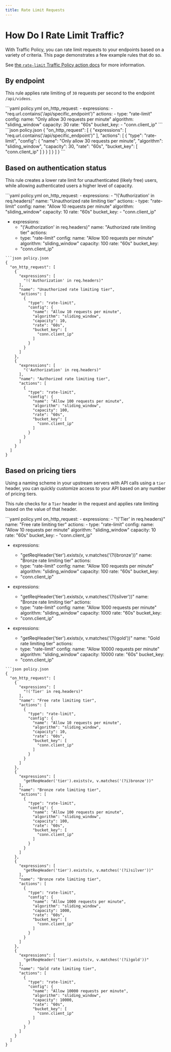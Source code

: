 ```yaml
---
title: Rate Limit Requests
---
```

# How Do I Rate Limit Traffic?

With Traffic Policy, you can rate limit requests to your endpoints based on a variety of criteria. This page demonstrates a few example rules that do so.

See [the `rate-limit` Traffic Policy action docs](/traffic-policy/actions/rate-limit/) for more information.

## By endpoint

This rule applies rate limiting of `30` requests per second to the endpoint `/api/videos`.

<CodeGroup>
```yaml policy.yml
on_http_request:
  - expressions:
    - "req.url.contains('/api/specific_endpoint')"
    actions:
    - type: "rate-limit"
    config:
    name: "Only allow 30 requests per minute"
    algorithm: "sliding_window"
    capacity: 30
    rate: "60s"
    bucket_key:
    - "conn.client_ip"
```
```json policy.json
{
  "on_http_request": [
    {
      "expressions": [
        "req.url.contains('/api/specific_endpoint')"
      ],
      "actions": [
        {
          "type": "rate-limit",
          "config": {
            "name": "Only allow 30 requests per minute",
            "algorithm": "sliding_window",
            "capacity": 30,
            "rate": "60s",
            "bucket_key": [
              "conn.client_ip"
            ]
          }
        }
      ]
    }
  ]
}
```
</CodeGroup>

## Based on authentication status

This rule creates a lower rate limit for unauthenticated (likely free) users, while allowing authenticated users a higher level of capacity.

<CodeGroup>
```yaml policy.yml
on_http_request:
  - expressions:
    - "!('Authorization' in req.headers)"
    name: "Unauthorized rate limiting tier"
    actions:
    - type: "rate-limit"
    config:
    name: "Allow 10 requests per minute"
    algorithm: "sliding_window"
    capacity: 10
    rate: "60s"
    bucket_key:
    - "conn.client_ip"


  - expressions:
    - "('Authorization' in req.headers)"
    name: "Authorized rate limiting tier"
    actions:
    - type: "rate-limit"
    config:
    name: "Allow 100 requests per minute"
    algorithm: "sliding_window"
    capacity: 100
    rate: "60s"
    bucket_key:
    - "conn.client_ip"
```
```json policy.json
{
  "on_http_request": [
    {
      "expressions": [
        "!('Authorization' in req.headers)"
      ],
      "name": "Unauthorized rate limiting tier",
      "actions": [
        {
          "type": "rate-limit",
          "config": {
            "name": "Allow 10 requests per minute",
            "algorithm": "sliding_window",
            "capacity": 10,
            "rate": "60s",
            "bucket_key": [
              "conn.client_ip"
            ]
          }
        }
      ]
    },
    {
      "expressions": [
        "('Authorization' in req.headers)"
      ],
      "name": "Authorized rate limiting tier",
      "actions": [
        {
          "type": "rate-limit",
          "config": {
            "name": "Allow 100 requests per minute",
            "algorithm": "sliding_window",
            "capacity": 100,
            "rate": "60s",
            "bucket_key": [
              "conn.client_ip"
            ]
          }
        }
      ]
    }
  ]
}
```
</CodeGroup>

## Based on pricing tiers

Using a naming scheme in your upstream servers with API calls using a `tier` header, you can quickly customize access to your API based on any number of pricing tiers.

This rule checks for a `Tier` header in the request and applies rate limiting based on the value of that header.

<CodeGroup>
```yaml policy.yml
on_http_request:
  - expressions:
    - "!('Tier' in req.headers)"
    name: "Free rate limiting tier"
    actions:
    - type: "rate-limit"
    config:
    name: "Allow 10 requests per minute"
    algorithm: "sliding_window"
    capacity: 10
    rate: "60s"
    bucket_key:
    - "conn.client_ip"


  - expressions:
    - "getReqHeader('tier').exists(v, v.matches('(?i)bronze'))"
    name: "Bronze rate limiting tier"
    actions:
    - type: "rate-limit"
    config:
    name: "Allow 100 requests per minute"
    algorithm: "sliding_window"
    capacity: 100
    rate: "60s"
    bucket_key:
    - "conn.client_ip"


  - expressions:
    - "getReqHeader('tier').exists(v, v.matches('(?i)silver'))"
    name: "Bronze rate limiting tier"
    actions:
    - type: "rate-limit"
    config:
    name: "Allow 1000 requests per minute"
    algorithm: "sliding_window"
    capacity: 1000
    rate: "60s"
    bucket_key:
    - "conn.client_ip"


  - expressions:
    - "getReqHeader('tier').exists(v, v.matches('(?i)gold'))"
    name: "Gold rate limiting tier"
    actions:
    - type: "rate-limit"
    config:
    name: "Allow 10000 requests per minute"
    algorithm: "sliding_window"
    capacity: 10000
    rate: "60s"
    bucket_key:
    - "conn.client_ip"
```
```json policy.json
{
  "on_http_request": [
    {
      "expressions": [
        "!('Tier' in req.headers)"
      ],
      "name": "Free rate limiting tier",
      "actions": [
        {
          "type": "rate-limit",
          "config": {
            "name": "Allow 10 requests per minute",
            "algorithm": "sliding_window",
            "capacity": 10,
            "rate": "60s",
            "bucket_key": [
              "conn.client_ip"
            ]
          }
        }
      ]
    },
    {
      "expressions": [
        "getReqHeader('tier').exists(v, v.matches('(?i)bronze'))"
      ],
      "name": "Bronze rate limiting tier",
      "actions": [
        {
          "type": "rate-limit",
          "config": {
            "name": "Allow 100 requests per minute",
            "algorithm": "sliding_window",
            "capacity": 100,
            "rate": "60s",
            "bucket_key": [
              "conn.client_ip"
            ]
          }
        }
      ]
    },
    {
      "expressions": [
        "getReqHeader('tier').exists(v, v.matches('(?i)silver'))"
      ],
      "name": "Bronze rate limiting tier",
      "actions": [
        {
          "type": "rate-limit",
          "config": {
            "name": "Allow 1000 requests per minute",
            "algorithm": "sliding_window",
            "capacity": 1000,
            "rate": "60s",
            "bucket_key": [
              "conn.client_ip"
            ]
          }
        }
      ]
    },
    {
      "expressions": [
        "getReqHeader('tier').exists(v, v.matches('(?i)gold'))"
      ],
      "name": "Gold rate limiting tier",
      "actions": [
        {
          "type": "rate-limit",
          "config": {
            "name": "Allow 10000 requests per minute",
            "algorithm": "sliding_window",
            "capacity": 10000,
            "rate": "60s",
            "bucket_key": [
              "conn.client_ip"
            ]
          }
        }
      ]
    }
  ]
}
```
</CodeGroup>
